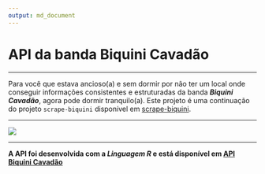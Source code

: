```yaml
---
output: md_document
---
```

# API da banda Biquini Cavadão

---

Para você que estava ancioso(a) e sem dormir por não ter um local onde conseguir informações consistentes e estruturadas da banda **_Biquini Cavadão_**, agora pode dormir tranquilo(a). Este projeto é uma continuação do projeto `scrape-biquini` disponível em [scrape-biquini](https://github.com/Thiago-VBarbosa/scrape-biquini).

---

![](images/docs_routes.JPG)

---

**A API foi desenvolvida com a _Linguagem R_ e está disponível em [API Biquini Cavadão](https://api-biquini.herokuapp.com)**



